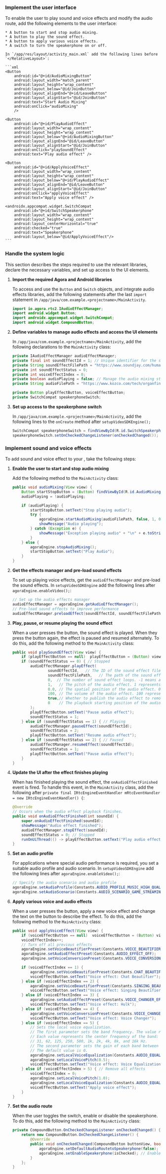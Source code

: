 <PlatformWrapper platform="android">

### Implement the user interface

To enable the user to play sound and voice effects and modify the audio route, add the following elements to the user interface:

    * A button to start and stop audio mixing.
    * A button to play the sound effect.
    * A button to apply various voice effects.
    * A switch to turn the speakerphone on or off.

    In `/app/res/layout/activity_main.xml` add the following lines before `</RelativeLayout>`:

    ```xml
    <Button
        android:id="@+id/AudioMixingButton"
        android:layout_width="match_parent"
        android:layout_height="wrap_content"
        android:layout_below="@id/JoinButton"
        android:layout_alignEnd="@+id/LeaveButton"
        android:layout_alignStart="@id/JoinButton"
        android:text="Start Audio Mixing"
        android:onClick="audioMixing"
        />

    <Button
        android:id="@+id/PlayAudioEffect"
        android:layout_width="wrap_content"
        android:layout_height="wrap_content"
        android:layout_below="@+id/AudioMixingButton"
        android:layout_alignEnd="@id/LeaveButton"
        android:layout_alignStart="@id/JoinButton"
        android:onClick="playSoundEffect"
        android:text="Play audio effect" />

    <Button
        android:id="@+id/ApplyVoiceEffect"
        android:layout_width="wrap_content"
        android:layout_height="wrap_content"
        android:layout_below="@+id/PlayAudioEffect"
        android:layout_alignEnd="@id/LeaveButton"
        android:layout_alignStart="@id/JoinButton"
        android:onClick="applyVoiceEffect"
        android:text="Apply voice effect" />

    <androidx.appcompat.widget.SwitchCompat
        android:id="@+id/SwitchSpeakerphone"
        android:layout_width="wrap_content"
        android:layout_height="wrap_content"
        android:layout_centerHorizontal="true"
        android:checked="true"
        android:text="Speakerphone"
        android:layout_below="@id/ApplyVoiceEffect"/>
    ```


### Handle the system logic

This section describes the steps required to use the relevant libraries, declare the necessary variables, and set up access to the UI elements.

1. **Import the required Agora and Android libraries**
    
    To access and use the `Button` and `Switch` objects, and integrate <Vpd k="SDK" /> audio effects libraries, add the following statements after the last `import` statement in `/app/java/com.example.<projectname>/MainActivity`.
    
    ```java
    import io.agora.rtc2.IAudioEffectManager;
    import android.widget.Button;
    import androidx.appcompat.widget.SwitchCompat;
    import android.widget.CompoundButton;
    ```

1. **Define variables to manage audio effects and access the UI elements**

    In `/app/java/com.example.<projectname>/MainActivity`, add the following declarations to the `MainActivity` class:

    ```java
    private IAudioEffectManager audioEffectManager;
    private final int soundEffectId = 1; // Unique identifier for the sound effect file
    private String soundEffectFilePath = "https://www.soundjay.com/human/applause-01.mp3"; // URL or path to the sound effect
    private int soundEffectStatus = 0;
    private int voiceEffectIndex = 0;
    private boolean audioPlaying = false; // Manage the audio mixing state
    private String audioFilePath = "https://www.kozco.com/tech/organfinale.mp3"; // URL or path to the audio mixing file

    private Button playEffectButton, voiceEffectButton;
    private SwitchCompat speakerphoneSwitch;
    ```

1. **Set up access to the speakerphone switch**

    In `/app/java/com.example.<projectname>/MainActivity`, add the following lines to the `onCreate` method after `setupVideoSDKEngine();`

    ```java
    SwitchCompat speakerphoneSwitch = findViewById(R.id.SwitchSpeakerphone);
    speakerphoneSwitch.setOnCheckedChangeListener(onCheckedChanged());
    ```

### Implement sound and voice effects

To add sound and voice effect to your <Vpl k="CLIENT" />, take the following steps:

1. **Enable the user to start and stop audio mixing**
        
    Add the following method to the `MainActivity` class:
        
    ```java
    public void audioMixing(View view) {  
        Button startStopButton = (Button) findViewById(R.id.AudioMixingButton);
        audioPlaying = !audioPlaying;

        if (audioPlaying) {
            startStopButton.setText("Stop playing audio");
            try {
                agoraEngine.startAudioMixing(audioFilePath, false, 1, 0);
                showMessage("Audio playing");
            } catch (Exception e) {
                showMessage("Exception playing audio" + "\n" + e.toString());
            }
        } else {
            agoraEngine.stopAudioMixing();
            startStopButton.setText("Play Audio");
        }
    }
    ```

1. **Get the effects manager and pre-load sound effects**

    To set up playing voice effects, get the `audioEffectManager` and pre-load the sound effects. In `setupVideoSDKEngine` add the following lines after `agoraEngine.enableVideo();`:

    ```java
    // Set up the audio effects manager
    audioEffectManager = agoraEngine.getAudioEffectManager();
    // Pre-load sound effects to improve performance
    audioEffectManager.preloadEffect(soundEffectId, soundEffectFilePath);
    ```

1. **Play, pause, or resume playing the sound effect**

    When a user presses the button, the sound effect is played. When they press the button again, the effect is paused and resumed alternately. To do this, add the following method to the `MainActivity` class:

    ```java
    public void playSoundEffect(View view) {
        if (playEffectButton == null)  playEffectButton = (Button) view;
        if (soundEffectStatus == 0) { // Stopped
            audioEffectManager.playEffect(
                    soundEffectId,   // The ID of the sound effect file.
                    soundEffectFilePath,   // The path of the sound effect file.
                    0,  // The number of sound effect loops. -1 means an infinite loop. 0 means once.
                    1,   // The pitch of the audio effect. 1 represents the original pitch.
                    0.0, // The spatial position of the audio effect. 0.0 represents that the audio effect plays in the front.
                    100, // The volume of the audio effect. 100 represents the original volume.
                    true,// Whether to publish the audio effect to remote users.
                    0    // The playback starting position of the audio effect file in ms.
            );
            playEffectButton.setText("Pause audio effect");
            soundEffectStatus = 1;
        } else if (soundEffectStatus == 1) { // Playing
            audioEffectManager.pauseEffect(soundEffectId);
            soundEffectStatus = 2;
            playEffectButton.setText("Resume audio effect");
        } else if (soundEffectStatus == 2) { // Paused
            audioEffectManager.resumeEffect(soundEffectId);
            soundEffectStatus = 1;
            playEffectButton.setText("Pause audio effect");
        }
    }
    ```

1. **Update the UI after the effect finishes playing**

    When <Vpd k="SDK" /> has finished playing the sound effect, the `onAudioEffectFinished` event is fired. To handle this event, in the `MainActivity` class, add the following after `private final IRtcEngineEventHandler mRtcEventHandler = new IRtcEngineEventHandler() {`:

    ```java
    @Override
    // Occurs when the audio effect playback finishes.
    public void onAudioEffectFinished(int soundId) {
        super.onAudioEffectFinished(soundId);
        showMessage("Audio effect finished");
        audioEffectManager.stopEffect(soundId);
        soundEffectStatus = 0; // Stopped
        runOnUiThread(() -> playEffectButton.setText("Play audio effect"));
    }
    ```
1. **Set an audio profile**

    For applications where special audio performance is required, you set a suitable audio profile and audio scenario. In `setupVideoSDKEngine` add the following lines after `agoraEngine.enableVideo();`:

    ```java
    // Specify the audio scenario and audio profile
    agoraEngine.setAudioProfile(Constants.AUDIO_PROFILE_MUSIC_HIGH_QUALITY_STEREO);
    agoraEngine.setAudioScenario(Constants.AUDIO_SCENARIO_GAME_STREAMING);
    ```

1. **Apply various voice and audio effects**

    When a user presses the button, apply a new voice effect and change the text on the button to describe the effect. To do this, add the following method to the `MainActivity` class:

    ```java
    public void applyVoiceEffect(View view) {
        if (voiceEffectButton == null)  voiceEffectButton = (Button) view;
        voiceEffectIndex++;
        // Turn off all previous effects
        agoraEngine.setVoiceBeautifierPreset(Constants.VOICE_BEAUTIFIER_OFF);
        agoraEngine.setAudioEffectPreset(Constants.AUDIO_EFFECT_OFF);
        agoraEngine.setVoiceConversionPreset(Constants.VOICE_CONVERSION_OFF);

        if (voiceEffectIndex == 1) {
            agoraEngine.setVoiceBeautifierPreset(Constants.CHAT_BEAUTIFIER_MAGNETIC);
            voiceEffectButton.setText("Voice effect: Chat Beautifier");
        } else if (voiceEffectIndex == 2) {
            agoraEngine.setVoiceBeautifierPreset(Constants.SINGING_BEAUTIFIER);
            voiceEffectButton.setText("Voice effect: Singing Beautifier");
        } else if (voiceEffectIndex == 3) {
            agoraEngine.setAudioEffectPreset(Constants.VOICE_CHANGER_EFFECT_HULK);
            voiceEffectButton.setText("Voice effect: Hulk");
        } else if (voiceEffectIndex == 4) {
            agoraEngine.setVoiceConversionPreset(Constants.VOICE_CHANGER_BASS);
            voiceEffectButton.setText("Voice effect: Voice Changer");
        } else if (voiceEffectIndex == 5) {
            // Sets the local voice equalization.
            // The first parameter sets the band frequency. The value ranges between 0 and 9.
            // Each value represents the center frequency of the band: 
            // 31, 62, 125, 250, 500, 1k, 2k, 4k, 8k, and 16k Hz.
            // The second parameter sets the gain of each band between -15 and 15 dB.
            // The default value is 0.
            agoraEngine.setLocalVoiceEqualization(Constants.AUDIO_EQUALIZATION_BAND_FREQUENCY.fromInt(4), 3);
            agoraEngine.setLocalVoicePitch(0.5);
            voiceEffectButton.setText("Voice effect: Voice Equalization");
        } else if (voiceEffectIndex > 5) { // Remove all effects
            voiceEffectIndex = 0;
            agoraEngine.setLocalVoicePitch(1.0);
            agoraEngine.setLocalVoiceEqualization(Constants.AUDIO_EQUALIZATION_BAND_FREQUENCY.fromInt(4), 0);
            voiceEffectButton.setText("Apply voice effect");
        }
    }
    ```

1. **Set the audio route**

    When the user toggles the switch, enable or disable the speakerphone. To do this, add the following method to the `MainActivity` class:

    ```java
    private CompoundButton.OnCheckedChangeListener onCheckedChanged() {
        return new CompoundButton.OnCheckedChangeListener() {
            @Override
            public void onCheckedChanged(CompoundButton buttonView, boolean isChecked) {
                agoraEngine.setDefaultAudioRoutetoSpeakerphone(false); // Disables the default audio route.
                agoraEngine.setEnableSpeakerphone(isChecked); // Enables or disables the speakerphone temporarily.
            }
        };
    }
    ```

</PlatformWrapper>
